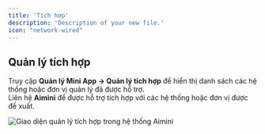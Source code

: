 ```yaml
---
title: 'Tích hợp'
description: 'Description of your new file.'
icon: "network-wired"
---
```

## **Quản lý tích hợp**

Truy cập **Quản lý Mini App → Quản lý tích hợp** để hiển thị danh sách các hệ thống hoặc đơn vị quản lý đã được hỗ trợ.  
Liên hệ **Aimini** để được hỗ trợ tích hợp với các hệ thống hoặc đơn vị được đề xuất.

<Frame>
  <img
    src="https://aimini-upload.sgp1.digitaloceanspaces.com/image696_8766319687.png"
    alt="Giao diện quản lý tích hợp trong hệ thống Aimini"
    style={{ borderRadius:"0.5rem" }}
  />
</Frame>

